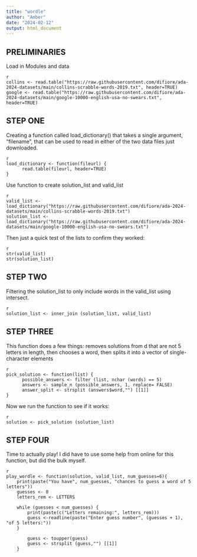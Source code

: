 ```yaml
---
title: "wordle"
author: "Amber"
date: "2024-02-12"
output: html_document
---
```


## PRELIMINARIES

Load in Modules and data

```
{r}
collins <- read.table("https://raw.githubusercontent.com/difiore/ada-2024-datasets/main/collins-scrabble-words-2019.txt", header=TRUE)
google <- read.table("https://raw.githubusercontent.com/difiore/ada-2024-datasets/main/google-10000-english-usa-no-swears.txt", header=TRUE)
```

## STEP ONE

Creating a function called load_dictionary() that takes a single argument, "filename", that can be used to read in either of the two data files just downloaded. 

```
{r}
load_dictionary <- function(fileurl) {
      read.table(fileurl, header=TRUE)
}
```

Use function to create solution_list and valid_list 

```
{r}
valid_list <- load_dictionary("https://raw.githubusercontent.com/difiore/ada-2024-datasets/main/collins-scrabble-words-2019.txt")
solution_list <- load_dictionary("https://raw.githubusercontent.com/difiore/ada-2024-datasets/main/google-10000-english-usa-no-swears.txt")
```
Then just a quick test of the lists to confirm they worked:
```
{r}
str(valid_list)
str(solution_list)
```

## STEP TWO

Filtering the solution_list to only include words in the valid_list using intersect. 

```
{r}
solution_list <- inner_join (solution_list, valid_list)
```

## STEP THREE
This function does a few things: removes solutions from d that are not 5 letters in length, then chooses a word, then splits it into a vector of single-character elements

```
{r}
pick_solution <- function(list) {
      possible_answers <- filter (list, nchar (words) == 5)
      answers <- sample_n (possible_answers, 1, replace= FALSE)
      answer_split <- strsplit (answers$word,"") [[1]]
}
```
Now we run the function to see if it works:

```
{r}
solution <- pick_solution (solution_list)
```

## STEP FOUR

Time to actually play! I did have to use some help from online for this function, but did the bulk myself.  

```
{r}
play_wordle <- function(solution, valid_list, num_guesses=6){
    print(paste("You have", num_guesses, "chances to guess a word of 5 letters"))
    guesses <- 0
    letters_rem <- LETTERS
    
    while (guesses < num_guesses) {
        print(paste(c("Letters remaining:", letters_rem)))
        guess <-readline(paste("Enter guess number", (guesses + 1), "of 5 letters:"))
    }
        
        guess <- toupper(guess)
        guess <- strsplit (guess,"") [[1]]
    }
```
